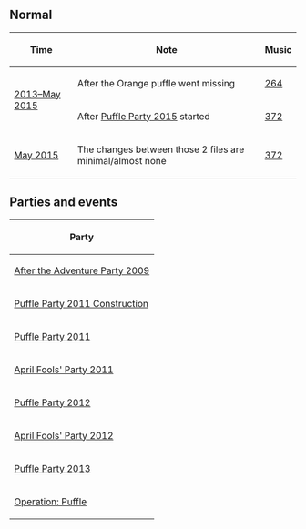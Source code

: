 {{CPW|Box Dimension}}

== Normal ==
<center>
{|class="wikitable"
!Time
!Note
!Music
|-
|rowspan="2"|[[Media:RoomsBoxdimension3.swf|2013–May 2015]]
|After the Orange puffle went missing
|[[Media:Music264.swf|264]]
|-
|After [[Puffle Party 2015]] started
|[[Media:Music372New.swf|372]]
|-
|[[media:RoomsBoxdimension-May2015.swf|May 2015]]
|The changes between those 2 files are minimal/almost none
|[[Media:Music372New.swf|372]]
|}
</center>

== Parties and events ==
<center>
{|class="wikitable"
!Party
|-
|[http://archives.clubpenguinwiki.info/swf.cpcheats.info/rooms/normal_rooms/all_no_partys/boxdimension.swf After the Adventure Party 2009]
|-
|[[Media:PuffleParty2011ConstBoxDimension.swf|Puffle Party 2011 Construction]]
|-
|[[Media:PuffleParty2011BoxDimension.swf|Puffle Party 2011]]
|-
|[[Media:AprilFools'Party2011Boxdimension.swf|April Fools' Party 2011]]
|-
|[[Media:PuffleParty2012Box.swf|Puffle Party 2012]]
|-
|[[Media:AprilFools2012Box.swf|April Fools' Party 2012]]
|-
|[[Media:RoomsBoxDimension-PuffleParty2013.swf|Puffle Party 2013]]
|-
|[[Media:RoomsBoxdimension-OperationPuffleConstruction.swf|Operation: Puffle]]
|}
</center>

{{Places}}
